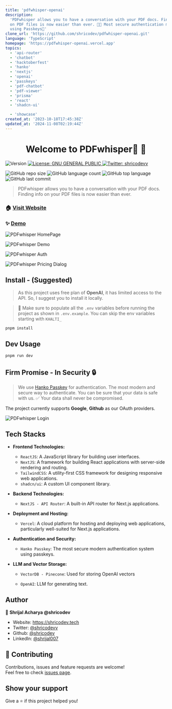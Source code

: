 ```yaml
---
title: 'pdfwhisper-openai'
description:
  'PDFwhisper allows you to have a conversation with your PDF docs. Finding info
  on PDF files is now easier than ever. 🚀🔥 Most secure authentication measures
  using Passkeys🔑'
clone_url: 'https://github.com/shricodev/pdfwhisper-openai.git'
language: 'TypeScript'
homepage: 'https://pdfwhisper-openai.vercel.app'
topics:
  - 'api-router'
  - 'chatbot'
  - 'hacktoberfest'
  - 'hanko'
  - 'nextjs'
  - 'openai'
  - 'passkeys'
  - 'pdf-chatbot'
  - 'pdf-viewer'
  - 'prisma'
  - 'react'
  - 'shadcn-ui'

  - 'showcase'
created_at: '2023-10-18T17:45:38Z'
updated_at: '2024-11-08T02:19:44Z'
---
```


<h1 align='center'>Welcome to PDFwhisper🚀 👋</h1>
<p>
  <img
    alt='Version'
    src='https://img.shields.io/badge/version-0.1.0-blue.svg?cacheSeconds=2592000'
  />
  <a href='#' target='_blank'>
    <img
      alt='License: GNU GENERAL PUBLIC'
      src='https://img.shields.io/badge/License-GNU GENERAL PUBLIC-yellow.svg'
    />
  </a>
  <a href='https://twitter.com/shricodevv' target='_blank'>
    <img
      alt='Twitter: shricodevv'
      src='https://img.shields.io/twitter/follow/shricodevv.svg?style=social'
    />
  </a>
</p>

![GitHub repo size](https://img.shields.io/github/repo-size/shricodev/pdfwhisper-openai?style=plastic)
![GitHub language count](https://img.shields.io/github/languages/count/shricodev/pdfwhisper-openai?style=plastic)
![GitHub top language](https://img.shields.io/github/languages/top/shricodev/pdfwhisper-openai?style=plastic)
![GitHub last commit](https://img.shields.io/github/last-commit/shricodev/pdfwhisper-openai?color=red&style=plastic)

> PDFwhisper allows you to have a conversation with your PDF docs. Finding info
> on your PDF files is now easier than ever.

### 🏠 [Visit Website](https://pdfwhisper-openai.vercel.app)

### ✨ [Demo](https://pdfwhisper-openai.vercel.app)

![PDFwhisper HomePage](./public/images/readme-website-homepage.png)

![PDFwhisper Demo](./public/images/readme-pdf-chat.png)

![PDFwhisper Auth](./public/images/readme-auth.png)

![PDFwhisper Pricing Dialog](./public/images/readme-website-pricing-dialog.png)

## Install - (Suggested)

> As this project uses free plan of **OpenAI**, it has limited access to the
> API. So, I suggest you to install it locally.

> 🔴 Make sure to populate all the `.env` variables before running the project
> as shown in `.env.example`. You can skip the env variables starting with
> `KHALTI_`

```sh
pnpm install
```

## Dev Usage

```sh
pnpm run dev
```

## Firm Promise - In Security 🔒

> We use [Hanko Passkey](https://hanko.io) for authentication. The most modern
> and secure way to authenticate. You can be sure that your data is safe with
> us. ✅ Your data shall never be compromised.

The project currently supports **Google**, **Github** as our OAuth providers.

![PDFwhisper Login](./public/images/readme-website-oauth-providers.png)

## Tech Stacks

- **Frontend Technologies:**

  - `ReactJS`: A JavaScript library for building user interfaces.
  - `NextJS`: A framework for building React applications with server-side
    rendering and routing.
  - `TailwindCSS`: A utility-first CSS framework for designing responsive web
    applications.
  - `shadcn/ui`: A custom UI component library.

- **Backend Technologies:**

  - `NextJS - API Router`: A built-in API router for Next.js applications.

- **Deployment and Hosting:**

  - `Vercel`: A cloud platform for hosting and deploying web applications,
    particularly well-suited for Next.js applications.

- **Authentication and Security:**

  - `Hanko Passkey`: The most secure modern authentication system using
    passkeys.

- **LLM and Vector Storage:**

  - `VectorDB - Pinecone`: Used for storing OpenAI vectors

  - `OpenAI`: LLM for generating text.

## Author

👤 **Shrijal Acharya @shricodev**

- Website: https://shricodev.tech
- Twitter: [@shricodevv](https://twitter.com/shricodevv)
- Github: [@shricodev](https://github.com/shricodev)
- LinkedIn: [@shrijal007](https://linkedin.com/in/shrijal007)

## 🤝 Contributing

Contributions, issues and feature requests are welcome!<br />Feel free to check
[issues page](https://github.com/shricodev/pdfwhisper-openai/issues).

## Show your support

Give a ⭐️ if this project helped you!
